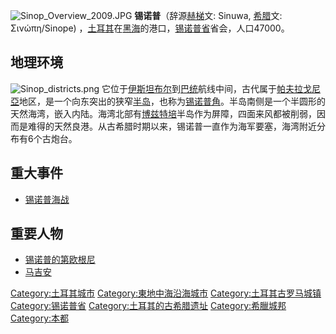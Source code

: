 [[File:Sinop_Overview_2009.JPG|thumb]]
'''锡诺普'''（辞源[[赫梯|赫梯]]文: Sinuwa, [[希腊|希腊]]文: Σινώπη/Sinope) ，[[土耳其|土耳其]]在[[黑海|黑海]]的港口，[[锡诺普省|锡诺普省]]省会，人口47000。 
   
==地理环境== 
[[File:Sinop_districts.png|thumb]] 
它位于[[伊斯坦布尔|伊斯坦布尔]]到[[巴统|巴统]]航线中间，古代属于[[帕夫拉戈尼亞|帕夫拉戈尼亞]]地区，是一个向东突出的狭窄[[半岛|半岛]]，也称为[[锡诺普角|锡诺普角]]。半岛南侧是一个半圆形的天然海湾，嵌入内陆。海湾北部有[[博兹特培|博兹特培]]半岛作为屏障，四面来风都被削弱，因而是难得的天然良港。从古希腊时期以来，锡诺普一直作为海军要塞，海湾附近分布有6个古炮台。 
   
==重大事件== 
* [[锡诺普海战|锡诺普海战]] 
   
==重要人物== 
* [[锡诺普的第欧根尼|锡诺普的第欧根尼]]
* [[马吉安|马吉安]]

[[Category:土耳其城市|Category:土耳其城市]]
[[Category:東地中海沿海城市|Category:東地中海沿海城市]]
[[Category:土耳其古罗马城镇|Category:土耳其古罗马城镇]]
[[Category:锡诺普省|Category:锡诺普省]]
[[Category:土耳其的古希腊遗址|Category:土耳其的古希腊遗址]]
[[Category:希臘城邦|Category:希臘城邦]]
[[Category:本都|Category:本都]]